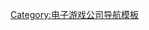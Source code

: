 {{Navbox
| name=茂為科技
| title=[[茂為科技]]
| state = {{{state|autocollapse}}}
| bodyclass=hlist

| group1=相關網站
| list1=
* [[茂為科技]]<sup>4</sup>
* [[OMG遊戲派對]]
* [[Me2]]
* [[98173遊戲新聞論壇]]<sup>2</sup>
* [[PlayOMG]]<sup>3</sup>
* [[OMG關懷社會愛心基金會]]<sup>5</sup>
* [[ShowParty瞎趴網]]<sup>2</sup>
* [[藍天資安]]

| group2=代理網路遊戲
| list2=
* [[救世者之樹]]
* [[LUNA2 Online]]<sup>1</sup>
* [[進擊吧！三國2]]
* [[RF Online]]

| group3=SNS遊戲
| list3=
* [[開心金錢抱]]<sup>6</sup>
* [[USAMe2德州撲克|Texas Hold'em]]
* [[PlayOMG Blackjack]]
* [[PlayOMG Casino War]]
* [[Me2德州撲克]]<sup>6</sup>
* [[Me2 21點]]<sup>6</sup>
* [[PA車之王]]
* [[牧羊村]]

| group4=半自製網路遊戲
| list4=
* [[奇夢之星Online]]<sup>1,6</sup>

| group5=即將結束營運
| list5=
* [[夢想之翼 Online]]
* [[縱橫時空]]

| group6=已結束代理
| list6=
* [[飞飞|新飛飛 Online]]<sup>1</sup>
* [[神泣R]]<sup>1</sup>
* [[功夫世界]]
* [[寵物森林 Canaan]]<sup>8</sup>
* [[反恐行動|MAT 2.0 反恐行動 Online]]<sup>1</sup>
* [[幻想軒轅]]<sup>8</sup>
* [[愛情小窩]]<sup>2,7,8</sup>
* [[HEVA Online]]
* [[七魂Online]]
* [[雷神戰記]]
* [[聖魔之血]] [[RF Online]]<sup>6</sup>
* [[決策三國 Web]]<sup>1,6,8</sup>
* [[穿越火線]]<sup>6</sup>
* [[第九封印Online]]
* [[君主Online]]
* [[龍天氣Online]]
* [[OMG麻將學園]]
* [[OMG 大老二]]
* [[爆磚特攻隊 Z Online]]
* [[N.E.O Online]]<sup>3</sup>
* [[XEN 傳說]]
* [[光之冒險]]

| group7=美國地區
| list7=
* [[Pet Forest|寵物森林 Canaan]]
* [[Azuga|墨湘 Online]]

| group8=商業軟體
| list8=
* [[Avira AntiVir]]

| below=分類：<sup>1</sup>網路遊戲被[[改名]]、<sup>2</sup>[[社交網路]]、<sup>3</sup>[[國外]]、<sup>4</sup>[[形象]]網站、<sup>5</sup>[[公益]]、<sup>6</sup>咪兔遊戲、<sup>7</sup>瞎趴網遊戲、<sup>8</sup>[[網頁遊戲]]
}}<noinclude>
{{collapsible option}}

{{DEFAULTSORT:MacroWell Technology}}
[[Category:电子游戏公司导航模板]]
</noinclude>